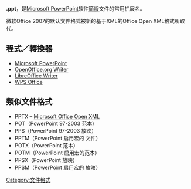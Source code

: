 
{{noteTA|G1=IT}}
{{Infobox file format| niforcom.microsoft.powerpoint.ppt<ref>[http://developer.apple.com/documentation/Carbon/Conceptual/understanding_utis/utilist/chapter_4_section_1.html#//apple_ref/doc/uid/TP40001319-CH205-CHDIJFGJ System-Declared Uniform Type Identifiers]  {{webarchive|url=https://web.archive.org/web/20080724151058/http://developer.apple.com/documentation/Carbon/Conceptual/understanding_utis/utilist/chapter_4_section_1.html |date=2008-07-24 }}</ref>
|name=PowerPoint Presentation|icon=[[File:Microsoft_PowerPoint_2013-2019_logo.svg|50 px]]|logo=|extension=.ppt, .pptx, .pps, or .ppsx|mime=application/vnd.ms-powerpoint|type code=|magic=|owner=[[微軟|微軟]]|genre=[[簡報|簡報]]|container for=|contained by=|extended from=|extended to=|standard=}}
'''.ppt'''，是[[Microsoft_PowerPoint|Microsoft PowerPoint]]软件[[簡報|簡報]]文件的常用扩展名。

微软Office 2007的默认文件格式被新的基于XML的Office Open XML格式所取代。

== 程式／轉換器 ==
* [[Microsoft_PowerPoint|Microsoft PowerPoint]]
* [[OpenOffice.org_Writer|OpenOffice.org Writer]]
* [[LibreOffice#Writer|LibreOffice Writer]]
* [[WPS_Office|WPS Office]]

== 類似文件格式 ==
* PPTX – [[Microsoft_Office_Open_XML|Microsoft Office Open XML]]
* POT（PowerPoint 97-2003 范本）
* PPS（PowerPoint 97-2003 放映）
* PPTM（PowerPoint 启用宏的 文件）
* POTX（PowerPoint 范本）
* POTM（PowerPoint 启用宏的范本）
* PPSX（PowerPoint 放映）
* PPSM（PowerPoint 启用宏的 放映）
  
{{reflist}}

 
{{compu-storage-stub}}

[[Category:文件格式|Category:文件格式]]